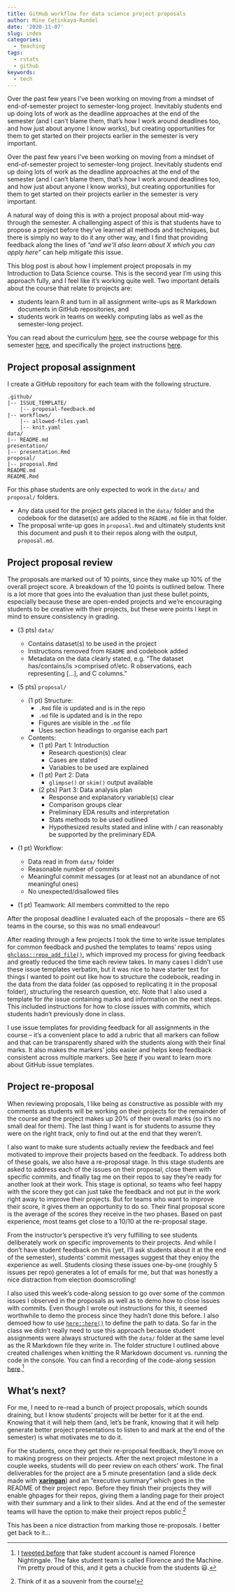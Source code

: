```yaml
---
title: GitHub workflow for data science project proposals
author: Mine Cetinkaya-Rundel
date: '2020-11-07'
slug: index
categories:
  - teaching
tags:
  - rstats
  - github
keywords:
  - tech
---
```


Over the past few years I've been working on moving from a mindset of end-of-semester project to semester-long project. Inevitably students end up doing lots of work as the deadline approaches at the end of the semester (and I can't blame them, that's how I work around deadlines too, and how just about anyone I know works), but creating opportunities for them to get started on their projects earlier in the semester is very important.

<!--more-->

Over the past few years I've been working on moving from a mindset of end-of-semester project to semester-long project. Inevitably students end up doing lots of work as the deadline approaches at the end of the semester (and I can't blame them, that's how I work around deadlines too, and how just about anyone I know works), but creating opportunities for them to get started on their projects earlier in the semester is very important.

A natural way of doing this is with a project proposal about mid-way through the semester. A challenging aspect of this is that students have to propose a project before they've learned all methods and techniques, but there is simply no way to do it any other way, and I find that providing feedback along the lines of *"and we'll also learn about X which you can apply here"* can help mitigate this issue.

This blog post is about how I implement project proposals in my Introduction to Data Science course. This is the second year I'm using this approach fully, and I feel like it's working quite well. Two important details about the course that relate to projects are: 

- students learn R and turn in all assignment write-ups as R Markdown documents in GitHub repositories, and
- students work in teams on weekly computing labs as well as the semester-long project.

You can read about the curriculum [here](https://datasciencebox.org/), see the course webpage for this semester [here](https://introds.org/), and specifically the project instructions [here](https://www.introds.org/#project).

## Project proposal assignment

I create a GitHub repository for each team with the following structure.

```
.github/
|-- ISSUE_TEMPLATE/
    |-- proposal-feedback.md
|-- workflows/
    |-- allowed-files.yaml
    |-- knit.yaml
data/
|-- README.md
presentation/
|-- presentation.Rmd
proposal/
|-- proposal.Rmd
README.md
README.Rmd
```

For this phase students are only expected to work in the `data/` and `proposal/` folders. 

- Any data used for the project gets placed in the `data/` folder and the codebook for the dataset(s) are added to the `README.md` file in that folder.
- The proposal write-up goes in `proposal.Rmd` and ultimately students knit this document and push it to their repos along with the output, `proposal.md`.

## Project proposal review

The proposals are marked out of 10 points, since they make up 10% of the overall project score. A breakdown of the 10 points is outlined below. There is a lot more that goes into the evaluation than just these bullet points, especially because these are open-ended projects and we're encouraging students to be creative with their projects, but these were points I kept in mind to ensure consistency in grading.

- (3 pts) `data/` 

  - Contains dataset(s) to be used in the project
  - Instructions removed from `README` and codebook added
  - Metadata on the data clearly stated, e.g. "The dataset has/contains/is >comprised of/etc. R observations, each representing [...], and C columns."
  
- (5 pts) `proposal/`
  - (1 pt) Structure:
    - `.Rmd` file is updated and is in the repo
    - `.md` file is updated and is in the repo
    - Figures are visible in the `.md` file
    - Uses section headings to organise each part
  - Contents:
  	- (1 pt) Part 1: Introduction
  	  - Research question(s) clear
  	  - Cases are stated
  	  - Variables to be used are explained
  	- (1 pt) Part 2: Data
  	  - `glimpse()` or `skim()` output available
  	- (2 pts) Part 3: Data analysis plan
  	  - Response and explanatory variable(s) clear
  	  - Comparison groups clear
  	  - Preliminary EDA results and interpretation
  	  - Stats methods to be used outlined
  	  - Hypothesized results stated and inline with / can reasonably be supported by the preliminary EDA

- (1 pt) Workflow: 
  - Data read in from `data/` folder
  - Reasonable number of commits
  - Meaningful commit messages (or at least not an abundance of not meaningful ones)
  - No unexpected/disallowed files

- (1 pt) Teamwork: All members committed to the repo

After the proposal deadline I evaluated each of the proposals -- there are 65 teams in the course, so this was no small endeavour! 

After reading through a few projects I took the time to write issue templates for common feedback and pushed the templates to teams' repos using [`ghclass::repo_add_file()`](https://rundel.github.io/ghclass/reference/repo_file.html), which improved my process for giving feedback and greatly reduced the time each review takes. In many cases I didn't use these issue templates verbatim, but it was nice to have starter text for things I wanted to point out like how to structure the codebook, reading in the data from the data folder (as opposed to replicating it in the proposal folder), structuring the research question, etc. Note that I also used a template for *the* issue containing marks and information on the next steps. This included instructions for how to close issues with commits, which students hadn't previously done in class.

I use issue templates for providing feedback for all assignments in the course -- it's a convenient place to add a rubric that all markers can follow and that can be transparently shared with the students along with their final marks. It also makes the markers' jobs easier and helps keep feedback consistent across multiple markers. See [here](https://docs.github.com/en/free-pro-team@latest/github/building-a-strong-community/configuring-issue-templates-for-your-repository) if you want to learn more about GitHub issue templates.

## Project re-proposal

When reviewing proposals, I like being as constructive as possible with my comments as students will be working on their projects for the remainder of the course and the project makes up 20% of their overall marks (so it's no small deal for them). The last thing I want is for students to assume they were on the right track, only to find out at the end that they weren't. 

I also want to make sure students actually review the feedback and feel motivated to improve their projects based on the feedback. To address both of these goals, we also have a re-proposal stage. In this stage students are asked to address each of the issues on their proposal, close them with specific commits, and finally tag me on their repos to say they're ready for another look at their work. This stage is optional, so teams who feel happy with the score they got can just take the feedback and not put in the work right away to improve their projects. But for teams who want to improve their score, it gives them an opportunity to do so. Their final proposal score is the average of the scores they receive in the two phases. Based on past experience, most teams get close to a 10/10 at the re-proposal stage. 

From the instructor's perspective it's very fulfilling to see students deliberately work on specific improvements to their projects. And while I don't have student feedback on this (yet, I'll ask students about it at the end of the semester), students' commit messages suggest that they enjoy the experience as well. Students closing these issues one-by-one (roughly 5 issues per repo) generates a lot of emails for me, but that was honestly a nice distraction from election doomscrolling!

I also used this week's code-along session to go over some of the common issues I observed in the proposals as well as to demo how to close issues with commits. Even though I wrote out instructions for this, it seemed worthwhile to demo the process since they hadn't done this before. I also demoed how to use [`here::here()`](https://here.r-lib.org/reference/here.html) to define the path to data. So far in the class we didn't really need to use this approach because student assignments were always structured with the `data/` folder at the same level as the R Markdown file they write in. The folder structure I outlined above created challenges when knitting the R Markdown document vs. running the code in the console. You can find a recording of the code-along session [here](https://youtu.be/ZQke97ewn8Q).^[I [tweeted before](https://twitter.com/minebocek/status/1308714732950630404?s=20) that fake student account is named Florence Nightingale. The fake student team is called Florence and the Machine. I'm pretty proud of this, and it gets a chuckle from the students 😃.]

## What's next?

For me, I need to re-read a bunch of project proposals, which sounds draining, but I know students' projects will be better for it at the end. Knowing that it will help them (and, let's be frank, knowing that it will help generate better project presentations to listen to and mark at the end of the semester) is what motivates me to do it.

For the students, once they get their re-proposal feedback, they'll move on to making progress on their projects. After the next project milestone in a couple weeks, students will do peer review on each others' work. The final deliverables for the project are a 5 minute presentation (and a slide deck made with [**xaringan**](https://slides.yihui.org/xaringan/#1)) and an "executive summary" which goes in the README of their project repo. Before they finish their projects they will enable ghpages for their repos, giving them a landing page for their project with their summary and a link to their slides. And at the end of the semester teams will have the option to make their project repos public.^[Think of it as a souvenir from the course!]

This has been a nice distraction from marking those re-proposals. I better get back to it...
